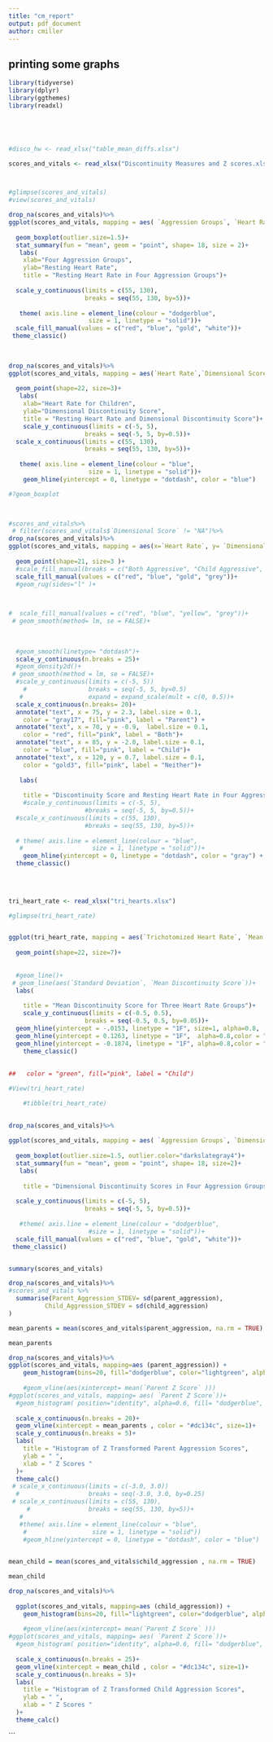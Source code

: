 ```yaml
---
title: "cm_report"
output: pdf_document
author: cmiller
---
```



## printing some graphs

```r

library(tidyverse)
library(dplyr)
library(ggthemes)
library(readxl)





#disco_hw <- read_xlsx("table_mean_diffs.xlsx")


```

```r

scores_and_vitals <- read_xlsx("Discontinuity Measures and Z scores.xlsx")



#glimpse(scores_and_vitals)
#view(scores_and_vitals)


```

```r

 
drop_na(scores_and_vitals)%>%
ggplot(scores_and_vitals, mapping = aes( `Aggression Groups`, `Heart Rate`, fill= `Aggression Groups`))+
  
  geom_boxplot(outlier.size=1.5)+
  stat_summary(fun = "mean", geom = "point", shape= 18, size = 2)+
   labs(
    xlab="Four Aggression Groups",
    ylab="Resting Heart Rate",
    title = "Resting Heart Rate in Four Aggression Groups")+
  
  scale_y_continuous(limits = c(55, 130),
                     breaks = seq(55, 130, by=5))+
   
   theme( axis.line = element_line(colour = "dodgerblue", 
                      size = 1, linetype = "solid"))+
  scale_fill_manual(values = c("red", "blue", "gold", "white"))+
 theme_classic()
   
   


```

```r
drop_na(scores_and_vitals)%>%
ggplot(scores_and_vitals, mapping = aes(`Heart Rate`,`Dimensional Score`, fill= `Aggression Groups`))+
  
  geom_point(shape=22, size=3)+
   labs(
    xlab="Heart Rate for Children",
    ylab="Dimensional Discontinuity Score",
    title = "Resting Heart Rate and Dimensional Discontinuity Score")+
    scale_y_continuous(limits = c(-5, 5),
                     breaks = seq(-5, 5, by=0.5))+
  scale_x_continuous(limits = c(55, 130),
                     breaks = seq(55, 130, by=5))+
   
   theme( axis.line = element_line(colour = "blue", 
                      size = 1, linetype = "solid"))+
    geom_hline(yintercept = 0, linetype = "dotdash", color = "blue") 

#?geom_boxplot

   
```

```r

#scores_and_vitals%>%
 # filter(scores_and_vitals$`Dimensional Score` != "NA")%>%
drop_na(scores_and_vitals)%>%
ggplot(scores_and_vitals, mapping = aes(x=`Heart Rate`, y= `Dimensional Score`, fill = `Aggression Groups`))+
  
  geom_point(shape=21, size=3 )+
  #scale_fill_manual(breaks = c("Both Aggressive", "Child Aggressive", "Neither", "Parent"),
  scale_fill_manual(values = c("red", "blue", "gold", "grey"))+
  #geom_rug(sides="l" )+
  


#  scale_fill_manual(values = c("red", "blue", "yellow", "grey"))+
 # geom_smooth(method= lm, se = FALSE)+
  
 
  
  #geom_smooth(linetype= "dotdash")+
  scale_y_continuous(n.breaks = 25)+
  #geom_density2d()+
 # geom_smooth(method = lm, se = FALSE)+
  #scale_y_continuous(limits = c(-5, 5))
    #                 breaks = seq(-5, 5, by=0.5)
   #                  expand = expand_scale(mult = c(0, 0.5))+
  scale_x_continuous(n.breaks= 20)+
  annotate("text", x = 75, y = 2.3, label.size = 0.1,
    color = "gray17", fill="pink", label = "Parent") +
  annotate("text", x = 70, y = -0.9,  label.size = 0.1,
    color = "red", fill="pink", label = "Both")+
  annotate("text", x = 85, y = -2.0, label.size = 0.1,
    color = "blue", fill="pink", label = "Child")+
  annotate("text", x = 120, y = 0.7, label.size = 0.1,
    color = "gold3", fill="pink", label = "Neither")+
  
   labs(
  
    title = "Discontinuity Score and Resting Heart Rate in Four Aggression Groups")+
    #scale_y_continuous(limits = c(-5, 5),
                     #breaks = seq(-5, 5, by=0.5))+
  #scale_x_continuous(limits = c(55, 130),
                     #breaks = seq(55, 130, by=5))+
   
  # theme( axis.line = element_line(colour = "blue", 
   #                   size = 1, linetype = "solid"))+
    geom_hline(yintercept = 0, linetype = "dotdash", color = "gray") +
  theme_classic()
  
   
 


```



```r


tri_heart_rate <- read_xlsx("tri_hearts.xlsx")

#glimpse(tri_heart_rate)


ggplot(tri_heart_rate, mapping = aes(`Trichotomized Heart Rate`, `Mean Discontinuity Score`, fill= `Trichotomized Heart Rate`))+
  
  geom_point(shape=22, size=7)+
   
  
  #geom_line()+
 # geom_line(aes(`Standard Deviation`, `Mean Discontinuity Score`))+
  labs(
   
    title = "Mean Discontinuity Score for Three Heart Rate Groups")+
    scale_y_continuous(limits = c(-0.5, 0.5),
                     breaks = seq(-0.5, 0.5, by=0.05))+
  geom_hline(yintercept = -.0153, linetype = "1F", size=1, alpha=0.8,  color = "blue")+
  geom_hline(yintercept = 0.1263, linetype = "1F",  alpha=0.8,color = "red")+
  geom_hline(yintercept = -0.1874, linetype = "1F", alpha=0.8,color = "green")+
    theme_classic() 
   
  
##   color = "green", fill="pink", label = "Child")

#View(tri_heart_rate)

    #tibble(tri_heart_rate)
 
```

```r



drop_na(scores_and_vitals)%>%
  
ggplot(scores_and_vitals, mapping = aes( `Aggression Groups`, `Dimensional Score`, fill= `Aggression Groups`))+
  
  geom_boxplot(outlier.size=1.5, outlier.color="darkslategray4")+
  stat_summary(fun = "mean", geom = "point", shape= 18, size=2)+
   labs(
    
    title = "Dimensional Discontinuity Scores in Four Aggression Groups")+
  
  scale_y_continuous(limits = c(-5, 5),
                     breaks = seq(-5, 5, by=0.5))+
   
   #theme( axis.line = element_line(colour = "dodgerblue", 
                      #size = 1, linetype = "solid"))+
  scale_fill_manual(values = c("red", "blue", "gold", "white"))+
 theme_classic()



```





```r


summary(scores_and_vitals)

drop_na(scores_and_vitals)%>%
#scores_and_vitals %>%
  summarise(Parent_Aggression_STDEV= sd(parent_aggression),
          Child_Aggression_STDEV = sd(child_aggression)
)

```


```r


mean_parents = mean(scores_and_vitals$parent_aggression, na.rm = TRUE)

mean_parents

drop_na(scores_and_vitals)%>%
ggplot(scores_and_vitals, mapping=aes (parent_aggression)) +
    geom_histogram(bins=20, fill="dodgerblue", color="lightgreen", alpha=0.8)+
    
    #geom_vline(aes(xintercept= mean(`Parent Z Score` )))
#ggplot(scores_and_vitals, mapping= aes( `Parent Z Score`))+
  #geom_histogram( position="identity", alpha=0.6, fill= "dodgerblue", color="pink")+
  
  scale_x_continuous(n.breaks = 20)+
  geom_vline(xintercept = mean_parents , color = "#dc134c", size=1)+
  scale_y_continuous(n.breaks = 5)+
  labs(
    title = "Histogram of Z Transformed Parent Aggression Scores",
    ylab = " ",
    xlab = " Z Scores "
  )+
  theme_calc()
 # scale_x_continuous(limits = c(-3.0, 3.0))
  #                   breaks = seq(-3.0, 3.0, by=0.25)
 # scale_x_continuous(limits = c(55, 130),
     #                breaks = seq(55, 130, by=5))+
   #
   #theme( axis.line = element_line(colour = "blue", 
    #                  size = 1, linetype = "solid"))
    #geom_hline(yintercept = 0, linetype = "dotdash", color = "blue") 
   


```

```r


mean_child = mean(scores_and_vitals$child_aggression , na.rm = TRUE)

mean_child

drop_na(scores_and_vitals)%>%
  
  ggplot(scores_and_vitals, mapping=aes (child_aggression)) +
    geom_histogram(bins=20, fill="lightgreen", color="dodgerblue", alpha=0.8)+
    
    #geom_vline(aes(xintercept= mean(`Parent Z Score` )))
#ggplot(scores_and_vitals, mapping= aes( `Parent Z Score`))+
  #geom_histogram( position="identity", alpha=0.6, fill= "dodgerblue", color="pink")+
  
  scale_x_continuous(n.breaks = 25)+
  geom_vline(xintercept = mean_child , color = "#dc134c", size=1)+
  scale_y_continuous(n.breaks = 5)+
  labs(
    title = "Histogram of Z Transformed Child Aggression Scores",
    ylab = " ",
    xlab = " Z Scores "
  )+
  theme_calc()

```


```